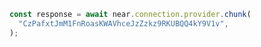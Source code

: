 ```js
const response = await near.connection.provider.chunk(
  "CzPafxtJmM1FnRoasKWAVhceJzZzkz9RKUBQQ4kY9V1v",
);
```
